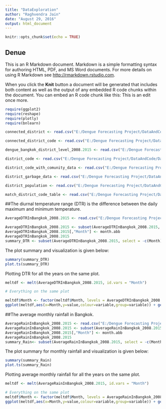 ```yaml
---
title: "DataExploration"
author: "Raghvendra Jain"
date: "August 29, 2016"
output: html_document
---
```


```r
knitr::opts_chunk$set(echo = TRUE)
```

## Denue 

This is an R Markdown document. Markdown is a simple formatting syntax for authoring HTML, PDF, and MS Word documents. For more details on using R Markdown see <http://rmarkdown.rstudio.com>.

When you click the **Knit** button a document will be generated that includes both content as well as the output of any embedded R code chunks within the document. You can embed an R code chunk like this:
This is an edit once more. 

```r
require(ggplot2)
require(reshape)
require(plotly)
require(bnlearn)

```


```r


connected_district <- read.csv("E:/Dengue Forecasting Project/DataAndCode/Datasets/prepare_data/connected_district.csv")

connected_district_code <- read.csv("E:/Dengue Forecasting Project/DataAndCode/Datasets/prepare_data/connected_district_code.csv", header = FALSE)

dengue_bangkok_district_level_2008.2015 <- read.csv("E:/Dengue Forecasting Project/DataAndCode/Datasets/prepare_data/dengue_bangkok_district_level_2008-2015.csv")

district_code <- read.csv("E:/Dengue Forecasting Project/DataAndCode/Datasets/prepare_data/district_code.csv")

district_code_with_comunity_data <- read.csv("E:/Dengue Forecasting Project/DataAndCode/Datasets/prepare_data/district_code_with_comunity_data.csv")

district_garbage_data <- read.csv("E:/Dengue Forecasting Project/DataAndCode/Datasets/prepare_data/district_garbage_data.csv")

district_population <- read.csv("E:/Dengue Forecasting Project/DataAndCode/Datasets/prepare_data/district_population.csv")

match_district_code_table <- read.csv("E:/Dengue Forecasting Project/DataAndCode/Datasets/prepare_data/match_district_code_table.csv")

```


##The diurnal temperature range (DTR) is the difference between the daily maximum and minimum temperature. 

```r

AverageDTRInBangkok_2008.2015 <- read.csv("E:/Dengue Forecasting Project/DataAndCode/Datasets/prepare_data/AverageDTRInBangkok_2008-2015.csv",check.names = FALSE)

AverageDTRInBangkok_2008.2015 <- subset(AverageDTRInBangkok_2008.2015, select = -2)
AverageDTRInBangkok_2008.2015[,"Month"] <- month.abb
AverageDTRInBangkok_2008.2015
summary_DTR <- subset(AverageDTRInBangkok_2008.2015, select = -c(Month))
```

The plot summary and visualization is given below: 

```r
summary(summary_DTR)
plot.ts(summary_DTR)
```

Plotting DTR for all the years on the same plot. 

```r
meltdf <- melt(AverageDTRInBangkok_2008.2015, id.vars = "Month")

# Everything on the same plot

meltdf$Month <- factor(meltdf$Month, levels = AverageDTRInBangkok_2008.2015$Month)
ggplot(meltdf,aes(x=Month,y=value,colour=variable,group=variable)) + geom_line(size=1.5)

```


##The average monthly rainfall in Bangkok.  

```r

AverageRainInBangkok_2008.2015 <- read.csv("E:/Dengue Forecasting Project/DataAndCode/Datasets/prepare_data/AverageRainInBangkok_2008-2015.csv", check.names = FALSE)
AverageRainInBangkok_2008.2015 <- subset(AverageRainInBangkok_2008.2015, select = -2)
AverageRainInBangkok_2008.2015[,"Month"] <- month.abb
AverageRainInBangkok_2008.2015
summary_Rain<- subset(AverageRainInBangkok_2008.2015, select = -c(Month))
```

The plot summary for monthly rainfall and visualization is given below: 

```r
summary(summary_Rain)
plot.ts(summary_Rain)
```

Plotting average monthly rainfall for all the years on the same plot. 

```r
meltdf <- melt(AverageRainInBangkok_2008.2015, id.vars = "Month")

# Everything on the same plot
meltdf$Month <- factor(meltdf$Month, levels = AverageRainInBangkok_2008.2015$Month)
ggplot(meltdf,aes(x=Month,y=value,colour=variable,group=variable)) + geom_line(size=1.5)

```


